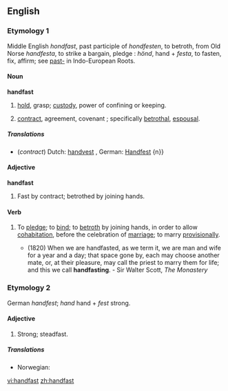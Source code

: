 ==English==
===Etymology 1===
Middle English ''hondfast'', past participle of ''hondfesten'', to betroth, from Old Norse ''handfesta'', to strike a bargain, pledge  : ''hönd'', hand + ''festa'', to fasten, fix, affirm; see [[past-]] in Indo-European Roots.

====Noun====
'''handfast''' 
# {{obsolete}} [[hold]], grasp; [[custody]], power of confining or keeping.  
# {{obsolete}} [[contract]], agreement, covenant ; specifically [[betrothal]], [[espousal]].

=====Translations=====
* (''contract'') Dutch: [[handvest]] {{n}}, German: [[Handfest]] {n}}

====Adjective====
'''handfast'''
# {{obsolete}} Fast by contract; betrothed by joining hands.

====Verb====
{{en-verb}}
# {{transitive}} To [[pledge]]; to [[bind]]; to [[betroth]] by joining hands, in order to allow [[cohabitation]], before the celebration of [[marriage]]; to marry [[provisionally]].
#* (1820) When we are handfasted, as we term it, we are man and wife for a year and a day; that space gone by, each may choose another mate, or, at their pleasure, may call the priest to marry them for life; and this we call '''handfasting'''. - Sir Walter Scott, ''The Monastery''

===Etymology 2===
German ''handfest''; ''hand'' hand + ''fest'' strong.

====Adjective====
{{en-adj}}
# {{rare}} Strong; steadfast.

=====Translations=====
{{trans-top|strong; steadfast}}
*Norwegian: {{t-|no|håndfast}}
{{trans-mid}}
{{trans-bottom}}

[[vi:handfast]]
[[zh:handfast]]